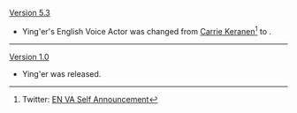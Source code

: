 {{Change History/Header}}
[[Version 5.3]]
* Ying'er's English Voice Actor was changed from [https://www.carriekeranen.com/ Carrie Keranen]<ref>Twitter: [https://twitter.com/CarrieKeranen/status/1371563334055518209 EN VA Self Announcement]</ref> to {{Tx|Currently Unknown}}.
----
[[Version 1.0]]
* Ying&#39;er was released.